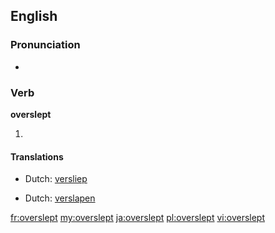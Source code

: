 ==English==

===Pronunciation===
* {{IPA|/ˈovəɻslɛpt/}}

===Verb===
'''overslept'''

# {{past of|oversleep}}

====Translations====
{{trans-top|past tense of oversleep}}
* Dutch: [[versliep]]
{{trans-mid}}
{{trans-bottom}}
{{trans-top|past participle of oversleep}}
* Dutch: [[verslapen]]
{{trans-mid}}
{{trans-bottom}}

[[fr:overslept]]
[[my:overslept]]
[[ja:overslept]]
[[pl:overslept]]
[[vi:overslept]]